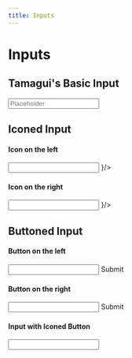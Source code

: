 ```yaml
---
title: Inputs
---
```



# Inputs

## Tamagui's Basic Input
<ComponentShowcase>
<Input placeholder="Placeholder"></Input>
</ComponentShowcase>

## Iconed Input
#### Icon on the left
<ComponentShowcase>
<Input>
    <Input.Icon icon={<Star/>}/>
    <Input.Field placeholder="Placeholder"/>
</Input>
</ComponentShowcase>

#### Icon on the right
<ComponentShowcase>
<Input>
    <Input.Field placeholder="Placeholder"/>
    <Input.Icon icon={<User/>}/>
</Input>
</ComponentShowcase>

## Buttoned Input
#### Button on the left
<ComponentShowcase>
<Input>
    <Input.Field placeholder="Placeholder"/>
    <Input.Button>Submit</Input.Button>
</Input>
</ComponentShowcase>

#### Button on the right
<ComponentShowcase>
<Input>
    <Input.Button>Submit</Input.Button>
    <Input.Field placeholder="Placeholder"/>
</Input>
</ComponentShowcase>

#### Input with Iconed Button
<ComponentShowcase>
<Input>
    <Input.Field placeholder="Placeholder"/>
    <Input.Button><Search/></Input.Button>
</Input>
</ComponentShowcase>